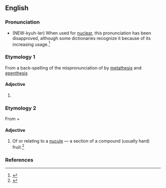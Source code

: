 {{rfd|A common misspelling of a word is not in and of itself a word. Neither reference has anything to do with this misspelling, reference to the obscure word "nucule" is irrelevant and the adj version suggested is completely fabricated }}
==English==

===Pronunciation===
* {{IPA|/ˈnjuːkjələr/}} (NEW-kyuh-ler)  When used for [[nuclear]], this pronunciation has been disapproved, although some dictionaries recognize it because of its increasing usage.<ref>{{cite web|
| author = Arnold Zwicky
| url = http://itre.cis.upenn.edu/%7Emyl/languagelog/archives/001133.html
| title= The thin line between error and mere variation
| date = June 29, 2004
| accessdate = 2006-10-23
}}</ref>

===Etymology 1===
From a back-spelling of the mispronunciation of {{term|nuclear}} by [[metathesis]] and [[epenthesis]]

====Adjective====
{{en-adj|-}}

# {{humorous}} {{eye dialect of|nuclear}}

===Etymology 2===
From {{term|nucule|lang=en}} + {{term|-ar|lang=en}}

====Adjective====
{{en-adj}}

# {{botany}} Of or relating to a [[nucule]] — a section of a compound (usually hard) fruit.<ref>{{reference-book|title=Oxford English Dictionary, ''nucule'' adj. (1)}}</ref>

===References===
<references/>